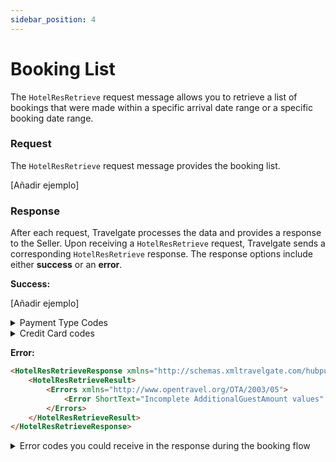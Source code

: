 ```yaml
---
sidebar_position: 4
---
```


# Booking List

The `HotelResRetrieve` request message allows you to retrieve a list of bookings that were made within a specific arrival date range or a specific booking date range. 

### Request

The `HotelResRetrieve` request message provides the booking list.

[Añadir ejemplo]

### Response

After each request, Travelgate processes the data and provides a response to the Seller. Upon receiving a `HotelResRetrieve` request, Travelgate sends a corresponding `HotelResRetrieve` response. The response options include either **success** or an **error**.

**Success:**

[Añadir ejemplo]

<details>
    <summary>Payment Type Codes</summary>
    <div>
        <div>
         <table>
				<thead>
					<tr>
						<th>
							<strong>Code</strong>
						</th>
						<th>
							<strong>Description</strong>
						</th>
					</tr>
				</thead>
				<tbody>
					<tr>
						<td>MerchantPayment</td>
						<td>The customer pays the client and the client will pay the provider</td>
					</tr>
					<tr>
						<td>DirectPayment</td>
						<td>The customer will have to use a credit card as guarantee for the hotel and the payment will be done by the customer at check-in</td>
					</tr>
                    <tr>
						<td>BookingDatePayment</td>
						<td>The client will use a credit card with the exact amount of the option so he can pay the provider/hotel. The provider will charge the payment on the reservation day</td>
					</tr>
					<tr>
						<td>ArrivalDatePayment</td>
						<td>The client will use a credit card with the exact amount of the option so he can pay the provider/hotel, the provider will charge the payment on the checking day</td>
					</tr>
				</tbody>
			</table>
        </div>
    </div>
</details>

<details>
    <summary>Credit Card codes</summary>
    <div>
        <div>
         <table>
				<thead>
					<tr>
						<th>
							<strong>Code</strong>
						</th>
						<th>
							<strong>Name</strong>
						</th>
					</tr>
				</thead>
				<tbody>
					<tr>
						<td>VI</td>
						<td>Visa</td>
					</tr>
					<tr>
						<td>AX</td>
						<td>American Express</td>
					</tr>
                    <tr>
						<td>BC</td>
						<td>BC Card</td>
					</tr>
					<tr>
						<td>CA</td>
						<td>MasterCard</td>
					</tr>
					<tr>
						<td>CB</td>
						<td>Carte Blanche</td>
					</tr>
                    <tr>
						<td>CU</td>
						<td>China Union Pay</td>
					</tr>
					<tr>
						<td>DS</td>
						<td>Discover</td>
					</tr>
					<tr>
						<td>DC</td>
						<td>Diners Club</td>
					</tr>
                    <tr>
						<td>T</td>
						<td>Carta Si</td>
					</tr>
                    <tr>
						<td>R</td>
						<td>Carte Bleue</td>
					</tr>
                    <tr>
						<td>N</td>
						<td>Dankort</td>
					</tr>
                    <tr>
						<td>L</td>
						<td>Delta</td>
					</tr>
                    <tr>
						<td>E</td>
						<td>Electron</td>
					</tr>
                    <tr>
						<td>JC</td>
						<td>Japan Credit Bureau</td>
					</tr>
                    <tr>
						<td>TO</td>
						<td>Maestro</td>
					</tr>
                    <tr>
						<td>S</td>
						<td>Switch</td>
					</tr>
                    <tr>
						<td>EC</td>
						<td>Electronic Cash</td>
					</tr>
                    <tr>
						<td>EU</td>
						<td>EuroCard</td>
					</tr>
                    <tr>
						<td>TP</td>
						<td>Universal air travel card</td>
					</tr>
                    <tr>
						<td>OP</td>
						<td>optima</td>
					</tr>
                    <tr>
						<td>ER</td>
						<td>Air Canada/RnRoute</td>
					</tr>
                    <tr>
						<td>XS</td>
						<td>access</td>
					</tr>
                    <tr>
						<td>O</td>
						<td>others</td>
					</tr>
				</tbody>
			</table>
        </div>
    </div>
</details>

**Error:**

```html
<HotelResRetrieveResponse xmlns="http://schemas.xmltravelgate.com/hubpush/provider/2012/10">
    <HotelResRetrieveResult>
        <Errors xmlns="http://www.opentravel.org/OTA/2003/05">
            <Error ShortText="Incomplete AdditionalGuestAmount values" Code="7"/>
        </Errors>
    </HotelResRetrieveResult>
</HotelResRetrieveResponse>
```

<details>
    <summary>Error codes you could receive in the response during the booking flow</summary>
    <div>
        <div>
         <table>
				<thead>
					<tr>
						<th>
							<strong>Error Code</strong>
						</th>
						<th>
							<strong>Error Description</strong>
						</th>
					</tr>
				</thead>
				<tbody>
					<tr>
						<td>-1</td>
						<td>Unexpected error</td>
					</tr>
					<tr>
						<td>1</td>
						<td>Validation error</td>
					</tr>
					<tr>
						<td>10</td>
						<td>HotelCode not found</td>
					</tr>
                    <tr>
						<td>11</td>
						<td>Invalid dates</td>
					</tr>
                    <tr>
						<td>14</td>
						<td>Invalid Derived Rate</td>
					</tr>
                    <tr>
						<td>22</td>
						<td>Rooms not found</td>
					</tr>
                    <tr>
						<td>23</td>
						<td>Rates not found</td>
					</tr>
                    <tr>
						<td>30</td>
						<td>Occupation error</td>
					</tr>
                    <tr>
						<td>31</td>
						<td>RatePlan_Rate Error</td>
					</tr>
                    <tr>
						<td>38</td>
						<td>POS credentials not found</td>
					</tr>
                    <tr>
						<td>50</td>
						<td>Confirmation error</td>
					</tr>
                    <tr>
						<td>50</td>
						<td>Cancellation error</td>
					</tr>
				</tbody>
			</table>
        </div>
    </div>
</details>